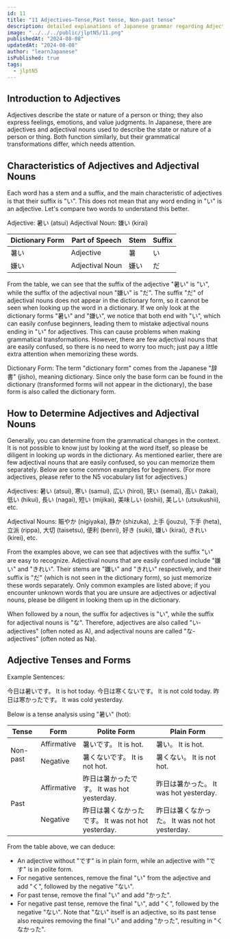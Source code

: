 ```yaml
---
id: 11
title: "11 Adjectives—Tense,Past tense, Non-past tense"
description: detailed explanations of Japanese grammar regarding Adjectives—Tense,Past tense, Non-past tense,learn how to use Adjectives—Tense in Japanese with example.JLPTN5 grammar.
image: "../../../public/jlptN5/11.png"
publishedAt: "2024-08-08"
updatedAt: "2024-08-08"
author: "learnJapanese"
isPublished: true
tags:
  - jlptN5
---
```


## Introduction to Adjectives

Adjectives describe the state or nature of a person or thing; they also express feelings, emotions, and value judgments. In Japanese, there are adjectives and adjectival nouns used to describe the state or nature of a person or thing. Both function similarly, but their grammatical transformations differ, which needs attention.

## Characteristics of Adjectives and Adjectival Nouns

Each word has a stem and a suffix, and the main characteristic of adjectives is that their suffix is "い". This does not mean that any word ending in "い" is an adjective. Let's compare two words to understand this better.

Adjective: 暑い (atsui)
Adjectival Noun: 嫌い (kirai)

<table className="table-auto text-center xl:text-2xlxl md:text-xl text-base  font-bold w-full brightness-130">
  <thead>
    <tr>
      <th>Dictionary Form</th>
      <th>Part of Speech</th>
      <th>Stem</th>
      <th>Suffix</th>
    </tr>
  </thead>
  <tbody className="text-center xl:text-2xl md:text-xl text-base font-bold">
    <tr>
      <td>暑い</td>
      <td>Adjective</td>
      <td>暑</td>
      <td>い</td>
    </tr>
    <tr>
      <td>嫌い</td>
      <td>Adjectival Noun</td>
      <td>嫌い</td>
      <td>だ</td>
    </tr>
  </tbody>
</table>

From the table, we can see that the suffix of the adjective "暑い" is "い", while the suffix of the adjectival noun "嫌い" is "だ". The suffix "だ" of adjectival nouns does not appear in the dictionary form, so it cannot be seen when looking up the word in a dictionary. If we only look at the dictionary forms "暑い" and "嫌い", we notice that both end with "い", which can easily confuse beginners, leading them to mistake adjectival nouns ending in "い" for adjectives. This can cause problems when making grammatical transformations. However, there are few adjectival nouns that are easily confused, so there is no need to worry too much; just pay a little extra attention when memorizing these words.

Dictionary Form: The term "dictionary form" comes from the Japanese "辞書" (jisho), meaning dictionary. Since only the base form can be found in the dictionary (transformed forms will not appear in the dictionary), the base form is also called the dictionary form.

## How to Determine Adjectives and Adjectival Nouns

Generally, you can determine from the grammatical changes in the context. It is not possible to know just by looking at the word itself, so please be diligent in looking up words in the dictionary. As mentioned earlier, there are few adjectival nouns that are easily confused, so you can memorize them separately. Below are some common examples for beginners. (For more adjectives, please refer to the N5 vocabulary list for adjectives.)

Adjectives:
暑い (atsui), 寒い (samui), 広い (hiroi), 狭い (semai), 高い (takai), 低い (hikui), 長い (nagai), 短い (mijikai), 美味しい (oishii), 美しい (utsukushii), etc.

Adjectival Nouns:
賑やか (nigiyaka), 静か (shizuka), 上手 (jouzu), 下手 (heta), 立派 (rippa), 大切 (taisetsu), 便利 (benri), 好き (suki), 嫌い (kirai), きれい (kirei), etc.

<div className="col-span-7 col-start-4 h-auto w-full">
  <Myadtext />
</div>

From the examples above, we can see that adjectives with the suffix "い" are easy to recognize. Adjectival nouns that are easily confused include "嫌い" and "きれい". Their stems are "嫌い" and "きれい" respectively, and their suffix is "だ" (which is not seen in the dictionary form), so just memorize these words separately. Only common examples are listed above; if you encounter unknown words that you are unsure are adjectives or adjectival nouns, please be diligent in looking them up in the dictionary.

When followed by a noun, the suffix for adjectives is "い", while the suffix for adjectival nouns is "な". Therefore, adjectives are also called "い-adjectives" (often noted as A), and adjectival nouns are called "な-adjectives" (often noted as Na).

## Adjective Tenses and Forms

Example Sentences:

今日は暑いです。
It is hot today.
今日は寒くないです。
It is not cold today.
昨日は寒かったです。
It was cold yesterday.

Below is a tense analysis using "暑い" (hot):

<table className="table-auto text-center xl:text-2xlxl md:text-xl text-base  font-bold w-full brightness-130">
  <thead>
    <tr>
      <th>Tense</th>
      <th>Form</th>
      <th>Polite Form</th>
      <th>Plain Form</th>
    </tr>
  </thead>
  <tbody className="text-center xl:text-2xl md:text-xl text-base font-bold">
    <tr>
      <td rowspan="2">Non-past</td>
      <td>Affirmative</td>
      <td>暑いです。 It is hot.</td>
      <td>暑い。 It is hot.</td>
    </tr>
    <tr>
      <td>Negative</td>
      <td>暑くないです。 It is not hot.</td>
      <td>暑くない。 It is not hot.</td>
    </tr>
    <tr>
      <td rowspan="2">Past</td>
      <td>Affirmative</td>
      <td>昨日は暑かったです。 It was hot yesterday.</td>
      <td>昨日は暑かった。 It was hot yesterday.</td>
    </tr>
    <tr>
      <td>Negative</td>
      <td>昨日は暑くなかったです。 It was not hot yesterday.</td>
      <td>昨日は暑くなかった。 It was not hot yesterday.</td>
    </tr>
  </tbody>
</table>

From the table above, we can deduce:

- An adjective without "です" is in plain form, while an adjective with "です" is in polite form.
- For negative sentences, remove the final "い" from the adjective and add "く", followed by the negative "ない".
- For past tense, remove the final "い" and add "かった".
- For negative past tense, remove the final "い", add "く", followed by the negative "ない". Note that "ない" itself is an adjective, so its past tense also requires removing the final "い" and adding "かった", resulting in "くなかった".
